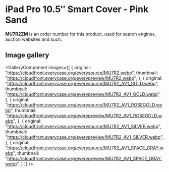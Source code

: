 
# iPad Pro 10.5″ Smart Cover - Pink Sand

<Callout type='info' emoji='👉🏻'>**MU7R2ZM** is an order number for this product, used for search engines, auction websites and such.</Callout>

## Image gallery

<GalleryComponent
    images={[
      {
        original: "https://cloudfront.everycase.org/everysource/MU7R2.webp",
        thumbnail: "https://cloudfront.everycase.org/everypreview/MU7R2.webp",
      },
      {
        original: "https://cloudfront.everycase.org/everysource/MU7R2_AV1_GOLD.webp",
        thumbnail: "https://cloudfront.everycase.org/everypreview/MU7R2_AV1_GOLD.webp",
      },
      {
        original: "https://cloudfront.everycase.org/everysource/MU7R2_AV1_ROSEGOLD.webp",
        thumbnail: "https://cloudfront.everycase.org/everypreview/MU7R2_AV1_ROSEGOLD.webp",
      },
      {
        original: "https://cloudfront.everycase.org/everysource/MU7R2_AV1_SILVER.webp",
        thumbnail: "https://cloudfront.everycase.org/everypreview/MU7R2_AV1_SILVER.webp",
      },
      {
        original: "https://cloudfront.everycase.org/everysource/MU7R2_AV1_SPACE_GRAY.webp",
        thumbnail: "https://cloudfront.everycase.org/everypreview/MU7R2_AV1_SPACE_GRAY.webp",
      }
    ]}
  />
